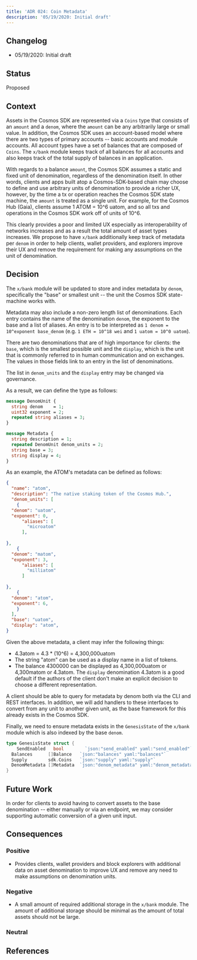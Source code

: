 ```yaml
---
title: 'ADR 024: Coin Metadata'
description: '05/19/2020: Initial draft'
---
```


## Changelog

* 05/19/2020: Initial draft

## Status

Proposed

## Context

Assets in the Cosmos SDK are represented via a `Coins` type that consists of an `amount` and a `denom`,
where the `amount` can be any arbitrarily large or small value. In addition, the Cosmos SDK uses an
account-based model where there are two types of primary accounts -- basic accounts and module accounts.
All account types have a set of balances that are composed of `Coins`. The `x/bank` module keeps
track of all balances for all accounts and also keeps track of the total supply of balances in an
application.

With regards to a balance `amount`, the Cosmos SDK assumes a static and fixed unit of denomination,
regardless of the denomination itself. In other words, clients and apps built atop a Cosmos-SDK-based
chain may choose to define and use arbitrary units of denomination to provide a richer UX, however, by
the time a tx or operation reaches the Cosmos SDK state machine, the `amount` is treated as a single
unit. For example, for the Cosmos Hub (Gaia), clients assume 1 ATOM = 10^6 uatom, and so all txs and
operations in the Cosmos SDK work off of units of 10^6.

This clearly provides a poor and limited UX especially as interoperability of networks increases and
as a result the total amount of asset types increases. We propose to have `x/bank` additionally keep
track of metadata per `denom` in order to help clients, wallet providers, and explorers improve their
UX and remove the requirement for making any assumptions on the unit of denomination.

## Decision

The `x/bank` module will be updated to store and index metadata by `denom`, specifically the "base" or
smallest unit -- the unit the Cosmos SDK state-machine works with.

Metadata may also include a non-zero length list of denominations. Each entry contains the name of
the denomination `denom`, the exponent to the base and a list of aliases. An entry is to be
interpreted as `1 denom = 10^exponent base_denom` (e.g. `1 ETH = 10^18 wei` and `1 uatom = 10^0 uatom`).

There are two denominations that are of high importance for clients: the `base`, which is the smallest
possible unit and the `display`, which is the unit that is commonly referred to in human communication
and on exchanges. The values in those fields link to an entry in the list of denominations.

The list in `denom_units` and the `display` entry may be changed via governance.

As a result, we can define the type as follows:

```protobuf expandable
message DenomUnit {
  string denom    = 1;
  uint32 exponent = 2;  
  repeated string aliases = 3;
}

message Metadata {
  string description = 1;
  repeated DenomUnit denom_units = 2;
  string base = 3;
  string display = 4;
}
```

As an example, the ATOM's metadata can be defined as follows:

```json expandable
{
  "name": "atom",
  "description": "The native staking token of the Cosmos Hub.",
  "denom_units": [
    {
  "denom": "uatom",
  "exponent": 0,
      "aliases": [
        "microatom"
      ],
    
},
    {
  "denom": "matom",
  "exponent": 3,
      "aliases": [
        "milliatom"
      ]
    
},
    {
  "denom": "atom",
  "exponent": 6,
    }
  ],
  "base": "uatom",
  "display": "atom",
}
```

Given the above metadata, a client may infer the following things:

* 4.3atom = 4.3 \* (10^6) = 4,300,000uatom
* The string "atom" can be used as a display name in a list of tokens.
* The balance 4300000 can be displayed as 4,300,000uatom or 4,300matom or 4.3atom.
  The `display` denomination 4.3atom is a good default if the authors of the client don't make
  an explicit decision to choose a different representation.

A client should be able to query for metadata by denom both via the CLI and REST interfaces. In
addition, we will add handlers to these interfaces to convert from any unit to another given unit,
as the base framework for this already exists in the Cosmos SDK.

Finally, we need to ensure metadata exists in the `GenesisState` of the `x/bank` module which is also
indexed by the base `denom`.

```go
type GenesisState struct {
    SendEnabled   bool        `json:"send_enabled" yaml:"send_enabled"`
  Balances      []Balance   `json:"balances" yaml:"balances"`
  Supply        sdk.Coins   `json:"supply" yaml:"supply"`
  DenomMetadata []Metadata  `json:"denom_metadata" yaml:"denom_metadata"`
}
```

## Future Work

In order for clients to avoid having to convert assets to the base denomination -- either manually or
via an endpoint, we may consider supporting automatic conversion of a given unit input.

## Consequences

### Positive

* Provides clients, wallet providers and block explorers with additional data on
  asset denomination to improve UX and remove any need to make assumptions on
  denomination units.

### Negative

* A small amount of required additional storage in the `x/bank` module. The amount
  of additional storage should be minimal as the amount of total assets should not
  be large.

### Neutral

## References

